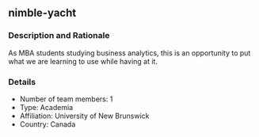 ## nimble-yacht

### Description and Rationale
As MBA students studying business analytics, this is an opportunity to put what we are learning to use while having at it.

### Details

* Number of team members: 1
* Type: Academia
* Affiliation: University of New Brunswick
* Country: Canada

